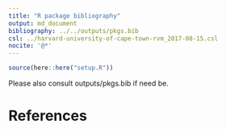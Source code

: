 ```yaml
---
title: "R package bibliography"
output: md_document
bibliography: ../../outputs/pkgs.bib
csl: ../harvard-university-of-cape-town-rvm_2017-08-15.csl
nocite: '@*'
---
```


```r
source(here::here("setup.R"))
```

<!--To generate this bibliography of packages used, render this .Rmd document in R using rmarkdown::render()-->

Please also consult outputs/pkgs.bib if need be.

# References

